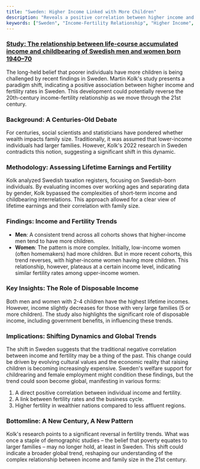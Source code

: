 ```yaml
---
title: "Sweden: Higher Income Linked with More Children"
description: "Reveals a positive correlation between higher income and fertility rates in Sweden, suggesting a potential global shift in the income-fertility relationship."
keywords: ["Sweden", "Income-Fertility Relationship", "Higher Income", "Family Size", "Demographic Trends", "Gender Differences", "Disposable Income", "Global Trends", "Welfare Support", "Childrearing"]
---
```


### [Study: The relationship between life-course accumulated income and childbearing of Swedish men and women born 1940–70](https://www.tandfonline.com/doi/full/10.1080/00324728.2022.2134578)

The long-held belief that poorer individuals have more children is being challenged by recent findings in Sweden. Martin Kolk's study presents a paradigm shift, indicating a positive association between higher income and fertility rates in Sweden. This development could potentially reverse the 20th-century income-fertility relationship as we move through the 21st century.

### **Background: A Centuries-Old Debate**

For centuries, social scientists and statisticians have pondered whether wealth impacts family size. Traditionally, it was assumed that lower-income individuals had larger families. However, Kolk's 2022 research in Sweden contradicts this notion, suggesting a significant shift in this dynamic.

### **Methodology: Assessing Lifetime Earnings and Fertility**

Kolk analyzed Swedish taxation registers, focusing on Swedish-born individuals. By evaluating incomes over working ages and separating data by gender, Kolk bypassed the complexities of short-term income and childbearing interrelations. This approach allowed for a clear view of lifetime earnings and their correlation with family size.

### **Findings: Income and Fertility Trends**

* **Men**: A consistent trend across all cohorts shows that higher-income men tend to have more children.
* **Women**: The pattern is more complex. Initially, low-income women (often homemakers) had more children. But in more recent cohorts, this trend reverses, with higher-income women having more children. This relationship, however, plateaus at a certain income level, indicating similar fertility rates among upper-income women.

### **Key Insights: The Role of Disposable Income**

Both men and women with 2-4 children have the highest lifetime incomes. However, income slightly decreases for those with very large families (5 or more children). The study also highlights the significant role of disposable income, including government benefits, in influencing these trends.

### **Implications: Shifting Dynamics and Global Trends**

The shift in Sweden suggests that the traditional negative correlation between income and fertility may be a thing of the past. This change could be driven by evolving cultural values and the economic reality that raising children is becoming increasingly expensive. Sweden's welfare support for childrearing and female employment might condition these findings, but the trend could soon become global, manifesting in various forms:

1. A direct positive correlation between individual income and fertility.
2. A link between fertility rates and the business cycle.
3. Higher fertility in wealthier nations compared to less affluent regions.

### **Bottomline: A New Century, A New Pattern**

Kolk's research points to a significant reversal in fertility trends. What was once a staple of demographic studies – the belief that poverty equates to larger families – may no longer hold, at least in Sweden. This shift could indicate a broader global trend, reshaping our understanding of the complex relationship between income and family size in the 21st century.
